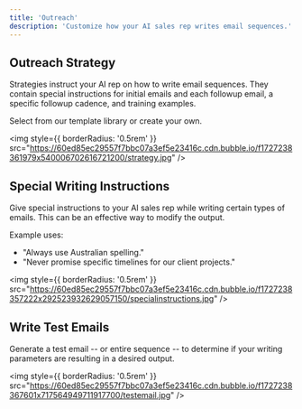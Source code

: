 ```yaml
---
title: 'Outreach'
description: 'Customize how your AI sales rep writes email sequences.'
---
```


## Outreach Strategy

Strategies instruct your AI rep on how to write email sequences. They contain special instructions for initial emails and each followup email, a specific followup cadence, and training examples.

Select from our template library or create your own.

<img
  style={{ borderRadius: '0.5rem' }}
  src="https://60ed85ec29557f7bbc07a3ef5e23416c.cdn.bubble.io/f1727238361979x540006702616721200/strategy.jpg"
/>


## Special Writing Instructions

Give special instructions to your AI sales rep while writing certain types of emails. This can be an effective way to modify the output.

Example uses:
- "Always use Australian spelling."
- "Never promise specific timelines for our client projects." 

<img
  style={{ borderRadius: '0.5rem' }}
  src="https://60ed85ec29557f7bbc07a3ef5e23416c.cdn.bubble.io/f1727238357222x292523932629057150/specialinstructions.jpg"
/>


## Write Test Emails

Generate a test email -- or entire sequence -- to determine if your writing parameters are resulting in a desired output.

<img
  style={{ borderRadius: '0.5rem' }}
  src="https://60ed85ec29557f7bbc07a3ef5e23416c.cdn.bubble.io/f1727238367601x717564949711917700/testemail.jpg"
/>
